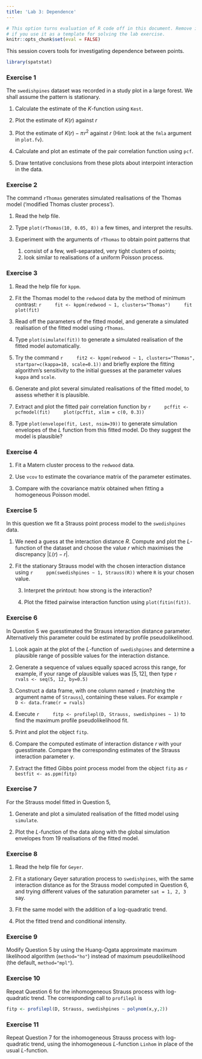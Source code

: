 ```yaml
---
title: 'Lab 3: Dependence'
---
```


```r
# This option turns evaluation of R code off in this document. Remove it
# if you use it as a template for solving the lab exercise.
knitr::opts_chunk$set(eval = FALSE)
```

This session covers tools for investigating
dependence between points.

```r
library(spatstat)
```

### Exercise 1

The `swedishpines` dataset was recorded in a study plot
in a large forest. We shall assume the pattern is stationary.

1.  Calculate the estimate of the $K$-function using `Kest`.

2.  Plot the estimate of $K(r)$ against $r$

3.  Plot the estimate of $K(r) - \pi\!r^2$ against $r$ (Hint: look at the `fmla`
    argument in `plot.fv`).

4.  Calculate and plot an estimate of the pair correlation function
    using `pcf`.

5.  Draw tentative conclusions from these plots about interpoint
    interaction in the data.

### Exercise 2

The command `rThomas` generates simulated realisations of
the Thomas model (‘modified Thomas cluster process’).

1.  Read the help file.

2.  Type `plot(rThomas(10, 0.05, 8))` a few times, and
    interpret the results.

3.  Experiment with the arguments of `rThomas` to obtain
    point patterns that
    1.  consist of a few, well-separated, very tight clusters of
        points;
    2.  look similar to realisations of a uniform Poisson process.


### Exercise 3

1.  Read the help file for `kppm`.

2.  Fit the Thomas model to the `redwood` data by the
    method of minimum contrast:
    ```r
    fit <- kppm(redwood ~ 1, clusters="Thomas")
    fit
    plot(fit)
    ```

3.  Read off the parameters of the fitted model, and generate a
    simulated realisation of the fitted model using `rThomas`.

4.  Type `plot(simulate(fit))` to generate a simulated realisation
    of the fitted model automatically.

5.  Try the command
    ```r
    fit2 <- kppm(redwood ~ 1, clusters="Thomas", startpar=c(kappa=10, scale=0.1))
    ```
    and briefly explore the fitting algorithm’s sensitivity to the
    initial guesses at the parameter values `kappa` and `scale`.

6.  Generate and plot several simulated realisations of the fitted
    model, to assess whether it is plausible.

7.  Extract and plot the fitted pair correlation function by
    ```r
    pcffit <- pcfmodel(fit)
    plot(pcffit, xlim = c(0, 0.3))
    ```

8.  Type `plot(envelope(fit, Lest, nsim=39))` to generate simulation
    envelopes of the $L$ function from this fitted model. Do they
    suggest the model is plausible?


### Exercise 4

1.  Fit a Matern cluster process to the `redwood` data.

2.  Use `vcov` to estimate the covariance matrix of the parameter estimates.

3.  Compare with the covariance matrix obtained when fitting a homogeneous Poisson model.

### Exercise 5

In this question we fit a Strauss point process model to
the `swedishpines` data.

1.  We need a guess at the interaction distance $R$. Compute and
    plot the $L$-function of the dataset and choose the value $r$
    which maximises the discrepancy $|L(r)-r|$.

2.  Fit the stationary Strauss model with the chosen interaction
    distance using
    ```r
    ppm(swedishpines ~ 1, Strauss(R))
    ```
    where `R` is your chosen value.

    3.  Interpret the printout: how strong is the interaction?

    4.  Plot the fitted pairwise interaction function using
        `plot(fitin(fit))`.

### Exercise 6

In Question 5 we guesstimated the Strauss interaction distance 
parameter. Alternatively this parameter could be estimated by 
profile pseudolikelihood.

1.  Look again at the plot of the $L$-function of
    `swedishpines` and determine a plausible range of
    possible values for the interaction distance.

2.  Generate a sequence of values equally spaced across this range,
    for example, if your range of plausible values was
    $[5, 12]$, then type
    ```r
    rvals <- seq(5, 12, by=0.5)
    ```

3.  Construct a data frame, with one column named `r`
    (matching the argument name of `Strauss`), containing
    these values. For example
    ```r
    D <- data.frame(r = rvals)
    ```

4.  Execute
    ```r
    fitp <- profilepl(D, Strauss, swedishpines ~ 1)
    ```
    to find the maximum profile pseudolikelihood fit.

5.  Print and plot the object `fitp`.

6.  Compare the computed estimate of interaction distance $r$ with
    your guesstimate. Compare the corresponding estimates of the
    Strauss interaction parameter $\gamma$.

7.  Extract the fitted Gibbs point process model from the object
    `fitp` as 
    ```r
    bestfit <- as.ppm(fitp)
    ```

### Exercise 7

For the Strauss model fitted in Question 5,

1.  Generate and plot a simulated realisation of the fitted model
    using `simulate`.

2.  Plot the $L$-function of the data along with the global
    simulation envelopes from 19 realisations of the fitted model.


### Exercise 8

1.  Read the help file for `Geyer`.

2.  Fit a stationary Geyer saturation process to `swedishpines`, with the 
    same interaction distance as for the Strauss model computed in Question 6,
    and trying different values of the saturation parameter `sat = 1, 2, 3` say.

3.  Fit the same model with the addition of a log-quadratic trend.

4.  Plot the fitted trend and conditional intensity.

### Exercise 9

Modify Question 5 by using the Huang-Ogata approximate
maximum likelihood algorithm (`method="ho"`) instead of maximum
pseudolikelihood (the default, `method="mpl"`).

### Exercise 10

Repeat Question 6 for the inhomogeneous Strauss process with
log-quadratic trend. The corresponding call to `profilepl` is
```r
fitp <- profilepl(D, Strauss, swedishpines ~ polynom(x,y,2))
```
    
### Exercise 11

Repeat Question 7 for the inhomogeneous Strauss process with
log-quadratic trend, using the inhomogeneous $L$-function `Linhom`
in place of the usual $L$-function.
